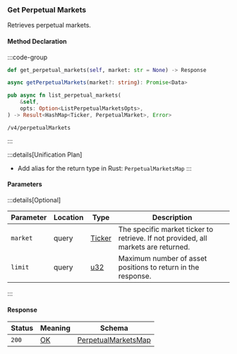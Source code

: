 ### Get Perpetual Markets

Retrieves perpetual markets.

#### Method Declaration

:::code-group

```python [Python]
def get_perpetual_markets(self, market: str = None) -> Response
```

```typescript [TypeScript]
async getPerpetualMarkets(market?: string): Promise<Data>
```

```rust [Rust]
pub async fn list_perpetual_markets(
    &self,
    opts: Option<ListPerpetualMarketsOpts>,
) -> Result<HashMap<Ticker, PerpetualMarket>, Error>
```

```url [API]
/v4/perpetualMarkets
```

:::

:::details[Unification Plan]
- Add alias for the return type in Rust: `PerpetualMarketsMap`
:::

#### Parameters

:::details[Optional]

| Parameter                     | Location | Type                      | Description                                                                       |
| ----------------------------- | -------- | ------------------------- | --------------------------------------------------------------------------------- |
| `market`                      | query    | [Ticker]                  | The specific market ticker to retrieve. If not provided, all markets are returned.|
| `limit`                       | query    | [u32]                     | Maximum number of asset positions to return in the response. |

:::

#### Response

| Status | Meaning     | Schema                          |
| ------ | ----------- | ------------------------------- |
| `200`  | [OK]        | [PerpetualMarketsMap] |

[Ticker]: /types/ticker
[PerpetualMarketsMap]: /types/perpetual_markets_map
[OK]: /types/ok
[u32]: /types/u32
